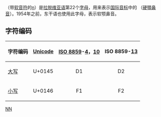 {{Unreferenced|time=2017-12-29T14:23:57+00:00}}
{{Infobox alphabet|alphabet=拉丁|uuc=0145|ulc=0146}}
{{Unicode|'''Ņ''', '''ņ'''}}（带[[软音符|软音符]]的[[n|n]]）是[[拉脱维亚语|拉脱维亚语]]第22个[[字母|字母]]，用来表示[[国际音标|国际音标]]中的 {{IPA4|ɲ}}（[[硬顎鼻音|硬顎鼻音]]）。1954年之前，东干语也使用此字母，表示软颚鼻音{{IPA4|ŋ}}。

== 字符编码 ==
{| class="wikitable"
!字符编码!![[Unicode|Unicode]]!![[ISO/IEC_8859|ISO 8859]]-[[ISO/IEC_8859-4|4]]，[[ISO/IEC_8859-10|10]]!!ISO 8859-[[ISO/IEC_8859-13|13]]
|-
|[[大寫字母|大写]] {{Unicode|Ņ}}||U+0145||style="text-align:center;"|D1||style="text-align:center;"|D2
|-
|[[小寫字母|小写]] {{Unicode|ņ}}||U+0146||style="text-align:center;"|F1||style="text-align:center;"|F2
|}

{{Latin alphabet}}
{{Alphabet lang|lv|liv}}
{{Derived letters N|state=collapsed}}

[[Category:衍生拉丁字母|NŅ]]